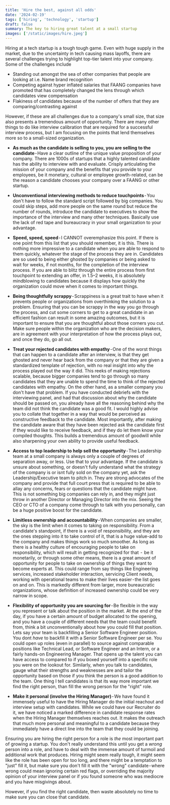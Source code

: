 ```yaml
---
title: 'Hire the best, against all odds'
date: '2024-02-19'
tags: ['hiring', 'technology', 'startup']
draft: false
summary: The key to hiring great talent at a small startup
images: ['/static/images/hire.jpeg']
---
```


Hiring at a tech startup is a tough tough game. Even with huge supply in the market, due to the uncertainty in tech causing mass layoffs, there are several challenges trying to highlight top-tier talent into your company. Some of the challenges include

- Standing out amongst the sea of other companies that people are looking at i.e. Name brand recognition
- Competing against hyper inflated salaries that FAANG companies have promoted that has completely changed the lens through which candidates view compensation
- Flakiness of candidates because of the number of offers that they are comparing/contrasting against

However, if these are all challenges due to a company's small size, that size also presents a tremendous amount of opportunity. There are many other things to do like interview calibration that are required for a successful interview process, but I am focusing on the points that lend themselves more so to a small-sized organization.

- **As much as the candidate is selling to you, you are selling to the candidate** - Have a clear outline of the unique value proposition of your company. There are 1000s of startups that a highly talented candidate has the ability to interview with and evaluate. Crisply articulating the mission of your company and the benefits that you provide to your employees, be it monetary, cultural or employee growth-related, can be the reason a candidate chooses your company over a FAANG or other startup.

- **Unconventional interviewing methods to reduce touchpoints** - You don't have to follow the standard script followed by big companies. You could skip steps, add more people on the same round but reduce the number of rounds, introduce the candidate to executives to show the importance of the interview and many other techniques. Basically use the lack of red tape and bureaucracy in your small organization to your advantage.

- **Speed, speed, speed** - I CANNOT overemphasize this point. If there is one point from this list that you should remember, it is this. There is nothing more impressive to a candidate when you are able to respond to them quickly, whatever the stage of the process they are in. Candidates are so used to being either ghosted by companies or being asked to wait for weeks, if not months, for the completion of the interview process. If you are able to blitz through the entire process from first touchpoint to extending an offer, in 1.5–2 weeks, it is absolutely mindblowing to candidates because it displays how quickly the organization could move when it comes to important things.

- **Being thoughtfully scrappy** - Scrappiness is a great trait to have when it prevents people or organizations from overthinking the solution to a problem. Ensuring that you can be scrappy in the way you go through the process, and cut some corners to get to a great candidate in an efficient fashion can result in some amazing outcomes, but it is important to ensure that you are thoughtful about those corners you cut. Make sure people within the organization who are the decision makers, are in agreement with your interpretation of how the process plays out, and once they do, go all out.

- **Treat your rejected candidates with empathy** - One of the worst things that can happen to a candidate after an interview, is that they get ghosted and never hear back from the company or that they are given a standardized template of rejection, with no real insight into why the process played out the way it did. This reeks of making rejections scalable, because bigger companies tend to go through so many candidates that they are unable to spend the time to think of the rejected candidates with empathy. On the other hand, as a smaller company you don't have that problem. If you have conducted debriefs with the interviewing panel, and had that discussion about why the candidate should be passed on, you already have all the reasoning behind why the team did not think the candidate was a good fit. I would highly advise you to collate that together in a way that would be perceived as constructive feedback to the candidate. Most importantly, after making the candidate aware that they have been rejected ask the candidate first if they would like to receive feedback, and if they do let them know your compiled thoughts. This builds a tremendous amount of goodwill while also sharpening your own ability to provide useful feedback.

- **Access to top leadership to help sell the opportunity** - The Leadership team at a small company is always only a couple of degrees of separation away, or less. Use that to your advantage. If the candidate is unsure about something, or doesn't fully understand what the strategy of the company is or isnt fully sold on the company yet, ask the Leadership/Executive team to pitch in. They are strong advocates of the company and provide that full court press that is required to be able to allay any concerns, fears or questions that the candidate might have. This is not something big companies can rely in, and they might just throw in another Director or Managing Director into the mix. Seeing the CEO or CTO of a company come through to talk with you personally, can be a huge positive boost for the candidate.

- **Limitless ownership and accountability** - When companies are smaller, the sky is the limit when it comes to taking on responsibility. From a candidate's standpoint, if there is a void of responsibility, and they are the ones stepping into it to take control of it, that is a huge value-add to the company and makes things work so much smoother. As long as there is a healthy culture of encouraging people to take on responsibility, which will result in getting recognized for that  -  be it monetarily, or through some other means, there is a great amount of opportunity for people to take on ownership of things they want to become experts at. This could range from say things like Engineering services, increased stakeholder interaction, servicing Client needs, working with operational teams to make their lives easier - the list goes on and on. This is markedly different from larger, more bureaucratic organizations, whose definition of increased ownership could be very narrow in scope.

- **Flexibility of opportunity you are sourcing for** - Be flexible in the way you represent or talk about the position in the market. At the end of the day, if you have a certain amount of budget allocated to the opening, and you have a couple of different needs that the team could benefit from, think a bit unconventionally about how you could fill that position. Lets say your team is backfilling a Senior Software Engineer position. You dont _have_ to backfill it with a Senior Software Engineer per se. You could open up roles (even in parallel) to source against comparable positions like Technical Lead, or Software Engineer and an Intern, or a fairly hands-on Engineering Manager. That opens up the talent you can have access to compared to if you boxed yourself into a specific role you were on the lookout for. Similarly, when you talk to candidates, gauge what their strengths and weaknesses are and tailor the opportunity based on those if you think the person is a good addition to the team. One thing I tell candidates is that its way more important we find the right person, than fill the wrong person for the "right" role.

- **Make it personal (involve the Hiring Manager)** - We have found it immensely useful to have the Hiring Manager do the initial reachout and interview setup with candidates. While we could have our Recruiter do it, we have noticed a marked difference in candidate response rates when the Hiring Manager themselves reaches out. It makes the outreach that much more personal and meaningful to a candidate because they immediately have a direct line into the team that they could be joining.

Ensuring you are hiring the right person for a role is _the_ most important part of growing a startup. You don't really understand this until you get a _wrong_ person into a role, and have to deal with the immense amount of turmoil and additional work that produces. Hiring might seem really tough, it might seem like the role has been open for too long, and there might be a temptation to "just" fill it, but make sure you don't fill it with the "wrong" candidate - where wrong could mean ignoring certain red flags, or overriding the majority opinion of your interview panel or if you found someone who was mediocre and you have misgivings about.

However, if you find the right candidate, then waste absolutely no time to make sure you can close that candidate.
